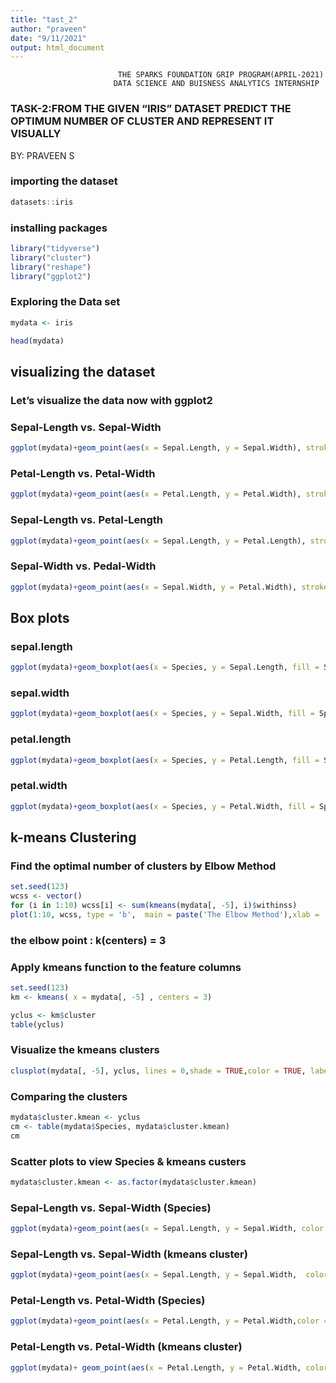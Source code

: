 ---
title: "tast_2"
author: "praveen"
date: "9/11/2021"
output: html_document
---

                            THE SPARKS FOUNDATION GRIP PROGRAM(APRIL-2021)
                           DATA SCIENCE AND BUISNESS ANALYTICS INTERNSHIP
### TASK-2:FROM THE GIVEN "IRIS" DATASET PREDICT THE OPTIMUM NUMBER OF CLUSTER AND REPRESENT IT VISUALLY                           
BY: PRAVEEN S
  
  
  
### importing the dataset

```{r,results='hide'}
datasets::iris
```

### installing packages
```{r,message=TRUE,warning=TRUE,message=FALSE,warning=FALSE}
library("tidyverse")       
library("cluster")         
library("reshape")
library("ggplot2")
```



### Exploring the Data set
```{r}
mydata <- iris
```

```{r}
head(mydata)
```


## visualizing the dataset
### Let’s visualize the data now with ggplot2

### Sepal-Length vs. Sepal-Width
```{r}
ggplot(mydata)+geom_point(aes(x = Sepal.Length, y = Sepal.Width), stroke = 2)+facet_wrap(~ Species)+labs(x = 'Sepal Length', y = 'Sepal Width')+theme_linedraw()
```

### Petal-Length vs. Petal-Width
```{r}
ggplot(mydata)+geom_point(aes(x = Petal.Length, y = Petal.Width), stroke = 2)+facet_wrap(~ Species)+ labs(x = 'Petal Length', y = 'Petal Width')+theme_gray()
```



### Sepal-Length vs. Petal-Length
```{r}
ggplot(mydata)+geom_point(aes(x = Sepal.Length, y = Petal.Length), stroke = 2)+facet_wrap(~ Species)+ labs(x = 'Sepal Length', y = 'Petal Length')+ theme_bw()
```



### Sepal-Width vs. Pedal-Width
```{r}
ggplot(mydata)+geom_point(aes(x = Sepal.Width, y = Petal.Width), stroke = 2)+ facet_wrap(~ Species)+ labs(x = 'Sepal Width', y = 'Pedal Width')+theme_bw()
```



## Box plots

### sepal.length
```{r}
ggplot(mydata)+geom_boxplot(aes(x = Species, y = Sepal.Length, fill = Species))+theme_bw()
```



### sepal.width

```{r}
ggplot(mydata)+geom_boxplot(aes(x = Species, y = Sepal.Width, fill = Species))+theme_bw()

```


### petal.length

```{r}
ggplot(mydata)+geom_boxplot(aes(x = Species, y = Petal.Length, fill = Species))+theme_bw()

```


### petal.width

```{r}
ggplot(mydata)+geom_boxplot(aes(x = Species, y = Petal.Width, fill = Species))+theme_bw()

```



## k-means Clustering

### Find the optimal number of clusters by Elbow Method

```{r}
set.seed(123)
wcss <- vector()
for (i in 1:10) wcss[i] <- sum(kmeans(mydata[, -5], i)$withinss)
plot(1:10, wcss, type = 'b',  main = paste('The Elbow Method'),xlab = 'Number of Clusters',ylab = 'WCSS')
```

### the elbow point : k(centers) = 3



### Apply kmeans function to the feature columns

```{r}
set.seed(123)
km <- kmeans( x = mydata[, -5] , centers = 3)

yclus <- km$cluster
table(yclus)
```


### Visualize the kmeans clusters

```{r}
clusplot(mydata[, -5], yclus, lines = 0,shade = TRUE,color = TRUE, labels = 0, plotchar = FALSE, span = TRUE, main = paste('Clusters of Iris Flowers'))

```

### Comparing the clusters

```{r}
mydata$cluster.kmean <- yclus
cm <- table(mydata$Species, mydata$cluster.kmean)
cm
```



### Scatter plots to view Species & kmeans custers

```{r}
mydata$cluster.kmean <- as.factor(mydata$cluster.kmean)

```

### Sepal-Length vs. Sepal-Width (Species)
```{r}
ggplot(mydata)+geom_point(aes(x = Sepal.Length, y = Sepal.Width, color = Species) , size = 10)+ labs(x = 'Sepal Length', y = 'Sepal Width')+ggtitle("Species")+theme_bw()
```



### Sepal-Length vs. Sepal-Width (kmeans cluster)
```{r}
ggplot(mydata)+geom_point(aes(x = Sepal.Length, y = Sepal.Width,  color = cluster.kmean) , size = 10)+ labs(x = 'Sepal Length', y = 'Sepal Width')+ggtitle("kmeans Cluster")+theme_bw()

```


### Petal-Length vs. Petal-Width (Species)
```{r}
ggplot(mydata)+geom_point(aes(x = Petal.Length, y = Petal.Width,color = Species) , size = 10)+ labs(x = 'Petal Length', y = 'Petal Width')+ggtitle("Species")+theme_bw()
```


### Petal-Length vs. Petal-Width (kmeans cluster)
```{r}
ggplot(mydata)+ geom_point(aes(x = Petal.Length, y = Petal.Width, color = cluster.kmean) , size = 10)+   labs(x = 'Petal Length', y = 'Petal Width')+ ggtitle("kmeans Cluster")+theme_bw()
```












